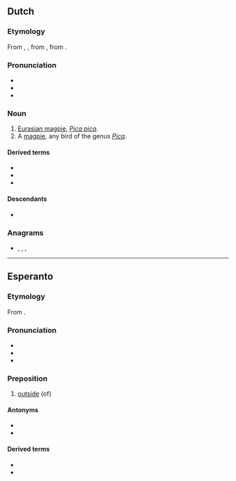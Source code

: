 ==Dutch==

===Etymology===
From {{inh|nl|dum|egestre}}, {{m|nl|exter}}, from {{inh|nl|odt|*agastra}}, from {{inh|nl|gmw-pro|*agastrijā}}.

===Pronunciation===
* {{IPA|nl|/ˈɛk.stər/}}
* {{audio|nl|Nl-ekster.ogg|audio}}
* {{hyphenation|nl|ek|ster}}

===Noun===
{{nl-noun|m|-s|ekstertje}}

# [[Eurasian magpie]], ''[[Pica pica]]''.
# A [[magpie]], any bird of the genus ''[[Pica]]''.

====Derived terms====
* {{l|nl|eksternest}}
* {{l|nl|eksteroog}}
* {{l|nl|scholekster}}

====Descendants====
* {{desc|af|ekster}}

===Anagrams===
* {{l|nl|kreest}}, {{l|nl|sterke}}, {{l|nl|streek}}, {{l|nl|streke}}

{{topics|nl|Corvids}}

----

==Esperanto==

===Etymology===

From {{der|eo|la|extra}}.

===Pronunciation===

* {{audio|eo|Eo-ekster.ogg|Audio}}
* {{IPA|eo|/ˈekster/}}
* {{hyphenation|eo|ek|ster}}

===Preposition===
{{head|eo|preposition}}

# [[outside]] (of)

====Antonyms====
* {{l|eo|ene}}
* {{l|eo|malekster}}

====Derived terms====
* {{l|eo|ekstere}}
* {{l|eo|eksterlando}}

{{eo BRO|1}}